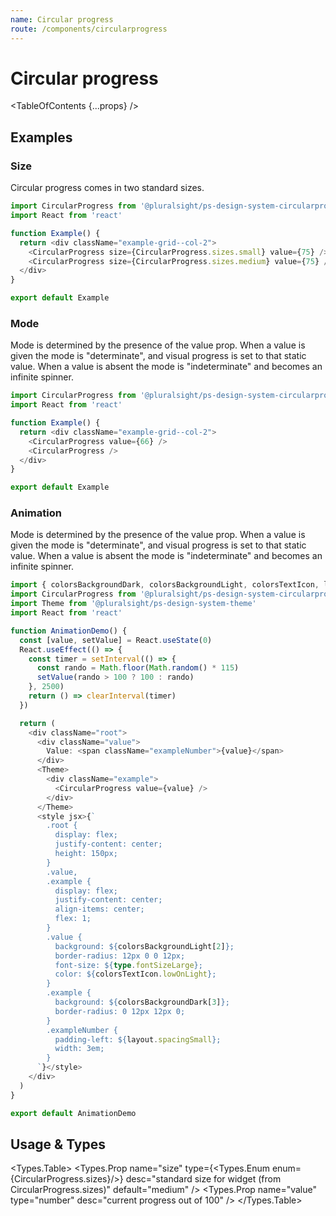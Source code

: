 ```yaml
---
name: Circular progress
route: /components/circularprogress
---
```



# Circular progress

<TableOfContents {...props} />

## Examples

### Size

Circular progress comes in two standard sizes.

```typescript
import CircularProgress from '@pluralsight/ps-design-system-circularprogress'
import React from 'react'

function Example() {
  return <div className="example-grid--col-2">
    <CircularProgress size={CircularProgress.sizes.small} value={75} />
    <CircularProgress size={CircularProgress.sizes.medium} value={75} />
  </div>
}

export default Example
```

### Mode

Mode is determined by the presence of the value prop. When a value is given the mode is "determinate", and visual progress is set to that static value. When a value is absent the mode is "indeterminate" and becomes an infinite spinner.

```typescript
import CircularProgress from '@pluralsight/ps-design-system-circularprogress'
import React from 'react'

function Example() {
  return <div className="example-grid--col-2">
    <CircularProgress value={66} />
    <CircularProgress />
  </div>
}

export default Example
```

### Animation

Mode is determined by the presence of the value prop. When a value is given the mode is "determinate", and visual progress is set to that static value. When a value is absent the mode is "indeterminate" and becomes an infinite spinner.

```typescript
import { colorsBackgroundDark, colorsBackgroundLight, colorsTextIcon, layout, type } from '@pluralsight/ps-design-system-core'
import CircularProgress from '@pluralsight/ps-design-system-circularprogress'
import Theme from '@pluralsight/ps-design-system-theme'
import React from 'react'

function AnimationDemo() {
  const [value, setValue] = React.useState(0)
  React.useEffect(() => {
    const timer = setInterval(() => {
      const rando = Math.floor(Math.random() * 115)
      setValue(rando > 100 ? 100 : rando)
    }, 2500)
    return () => clearInterval(timer)
  })

  return (
    <div className="root">
      <div className="value">
        Value: <span className="exampleNumber">{value}</span>
      </div>
      <Theme>
        <div className="example">
          <CircularProgress value={value} />
        </div>
      </Theme>
      <style jsx>{`
        .root {
          display: flex;
          justify-content: center;
          height: 150px;
        }
        .value,
        .example {
          display: flex;
          justify-content: center;
          align-items: center;
          flex: 1;
        }
        .value {
          background: ${colorsBackgroundLight[2]};
          border-radius: 12px 0 0 12px;
          font-size: ${type.fontSizeLarge};
          color: ${colorsTextIcon.lowOnLight};
        }
        .example {
          background: ${colorsBackgroundDark[3]};
          border-radius: 0 12px 12px 0;
        }
        .exampleNumber {
          padding-left: ${layout.spacingSmall};
          width: 3em;
        }
      `}</style>
    </div>
  )
}

export default AnimationDemo
```

## Usage & Types

<Usage install="npm install @pluralsight/ps-design-system-circularprogress"
  import="import Avatar from '@pluralsight/ps-design-system-circularprogress'"
  packageName="circularprogress"
  />

<Types.Table>
  <Types.Prop name="size" type={<Types.Enum enum={CircularProgress.sizes}/>} desc="standard size for widget (from CircularProgress.sizes)" default="medium" />
  <Types.Prop name="value" type="number" desc="current progress out of 100" />
</Types.Table>

